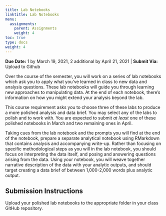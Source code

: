 ```yaml
---
title: Lab Notebooks
linktitle: Lab Notebooks
menu:
  assignments:
    parent: Assignments
    weight: 4
toc: true
type: docs
weight: 4
---
```


**Due Date:** 1 by March 19, 2021, 2 additional by April 21, 2021 | **Submit Via:** Upload to Github

Over the course of the semester, you will work on a series of lab notebooks which ask you to apply what you've learned in class to new data and analysis questions. These lab notebooks will guide you through learning new approaches to manipulating data. At the end of each notebook, there's information on how you might extend your analysis beyond the lab.

This course requirement asks you to choose three of these labs to produce a more polished analysis and data brief. You may select any of the labs to polish and to work with. You are expected to submit *at least* one of these polished notebooks in March and two remaining ones in April.

Taking cues from the lab notebook and the prompts you will find at the end of the notebook, prepare a separate analytical notebook using RMarkdown that contains analysis and accompanying write-up. Rather than focusing on specific methodological steps as you will in the lab notebook, you should focus on interpreting the data itself, and posing and answering questions arising from the data. Using your notebook, you will weave together narrative description of the data with your analytic outputs, and should target creating a data brief of between 1,000-2,000 words plus analytic output.

## Submission Instructions

Upload your polished lab notebooks to the appropriate folder in your class GitHub repository.